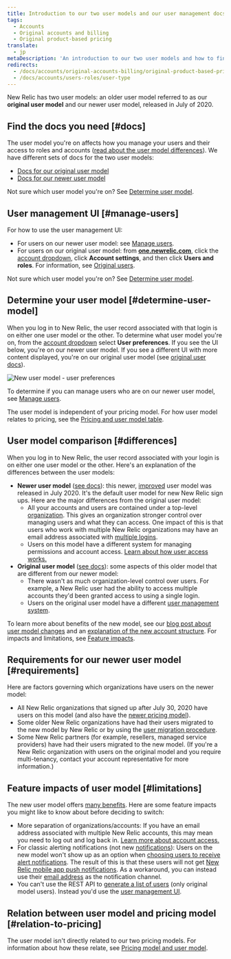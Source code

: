 ```yaml
---
title: Introduction to our two user models and our user management docs
tags:
  - Accounts
  - Original accounts and billing
  - Original product-based pricing
translate:
  - jp
metaDescription: 'An introduction to our two user models and how to find the user management docs you need.'
redirects:
  - /docs/accounts/original-accounts-billing/original-product-based-pricing/overview-user-models
  - /docs/accounts/users-roles/user-type
---
```



New Relic has two user models: an older user model referred to as our **original user model** and our newer user model, released in July of 2020.

## Find the docs you need [#docs]

The user model you're on affects how you manage your users and their access to roles and accounts ([read about the user model differences](#differences)). We have different sets of docs for the two user models:

* [Docs for our original user model](/docs/accounts/original-accounts-billing/original-users-roles/users-roles-original-user-model)
* [Docs for our newer user model](/docs/accounts/accounts-billing/new-relic-one-user-management/introduction-managing-users)

Not sure which user model you're on? See [Determine user model](#determine-user-model).

## User management UI [#manage-users]

For how to use the user management UI:

* For users on our newer user model: see [Manage users](/docs/accounts/accounts-billing/new-relic-one-user-management/user-management-ui-and-tasks#where).
* For users on our original user model: from **[one.newrelic.com](https://one.newrelic.com/all-capabilities)**, click the [account dropdown](/docs/using-new-relic/welcome-new-relic/get-started/glossary#account-dropdown), click **Account settings**, and then click **Users and roles**. For information, see [Original users](/docs/accounts/original-accounts-billing/original-users-roles/users-roles-original-user-model/).

Not sure which user model you're on? See [Determine user model](#determine-user-model).

## Determine your user model [#determine-user-model]

When you log in to New Relic, the user record associated with that login is on either one user model or the other. To determine what user model you're on, from the [account dropdown](/docs/using-new-relic/welcome-new-relic/get-started/glossary#account-dropdown) select **User preferences**. If you see the UI below, you're on our newer user model. If you see a different UI with more content displayed, you're on our original user model (see [original user docs](/docs/accounts/original-accounts-billing/original-users-roles)).

<img
  title="new-relic-user-preferences-new-user-model.png"
  alt="New user model - user preferences"
  src={newRelicOneUserModelUserPreferences}
/>

To determine if you can manage users who are on our newer user model, see [Manage users](/docs/accounts/accounts-billing/new-relic-one-pricing-users/add-manage-users-groups-roles#where).

The user model is independent of your pricing model. For how user model relates to pricing, see the [Pricing and user model table](/docs/accounts/original-accounts-billing/original-product-based-pricing/overview-pricing-models#pricing-user-table).

## User model comparison [#differences]

When you log in to New Relic, the user record associated with your login is on either one user model or the other. Here's an explanation of the differences between the user models:

* **Newer user model** ([see docs](/docs/accounts/accounts-billing/new-relic-one-user-management/introduction-managing-users)): this newer, [improved](https://www.newrelic.com/blog/how-to-relic/user-management-and-access-security) user model was released in July 2020. It's the default user model for new New Relic sign ups. Here are the major differences from the original user model:
  * All your accounts and users are contained under a top-level [organization](/docs/new-relic-account-structure). This gives an organization stronger control over managing users and what they can access. One impact of this is that users who work with multiple New Relic organizations may have an email address associated with [multiple logins](/docs/accounts/accounts-billing/general-account-settings/factors-affecting-access-features-data/#account-access).
  * Users on this model have a different system for managing permissions and account access. [Learn about how user access works.](/docs/accounts/accounts-billing/new-relic-one-user-management/user-management-concepts#understand-concepts)
* **Original user model** ([see docs](/docs/accounts/original-accounts-billing/original-users-roles/users-roles-original-user-model/)): some aspects of this older model that are different from our newer model:
  * There wasn't as much organization-level control over users. For example, a New Relic user had the ability to access multiple accounts they'd been granted access to using a single login.
  * Users on the original user model have a different [user management system](/docs/accounts/original-accounts-billing/original-users-roles/users-roles-original-user-model).

To learn more about benefits of the new model, see our [blog post about user model changes](https://www.newrelic.com/blog/how-to-relic/user-management-and-access-security) and an [explanation of the new account structure](/docs/accounts/accounts-billing/account-structure/new-relic-account-structure). For impacts and limitations, see [Feature impacts](#limitations).

## Requirements for our newer user model [#requirements]

Here are factors governing which organizations have users on the newer model:

* All New Relic organizations that signed up after July 30, 2020 have users on this model (and also have the [newer pricing model](#pricing-plans)).
* Some older New Relic organizations have had their users migrated to the new model by New Relic or by using the [user migration procedure](/docs/accounts/original-accounts-billing/original-users-roles/user-migration).
* Some New Relic partners (for example, resellers, managed service providers) have had their users migrated to the new model. (If you're a New Relic organization with users on the original model and you require multi-tenancy, contact your account representative for more information.)

## Feature impacts of user model [#limitations]

The new user model offers [many benefits](https://newrelic.com/blog/how-to-relic/user-management-and-access-security). Here are some feature impacts you might like to know about before deciding to switch:

* More separation of organizations/accounts: If you have an email address associated with multiple New Relic accounts, this may mean you need to log out and log back in. [Learn more about account access.](/docs/accounts/accounts-billing/general-account-settings/factors-affecting-access-features-data/#account-access)
* For classic alerting notifications (not new [notifications](/docs/alerts-applied-intelligence/notifications/intro-notifications)): Users on the new model won't show up as an option when [choosing users to receive alert notifications](/docs/alerts-applied-intelligence/new-relic-alerts/alert-notifications/notification-channels-control-where-send-alerts/#user). The result of this is that these users will not get [New Relic mobile app push notifications](/docs/mobile-apps/new-relic-mobile-apps/authentication-alerts/alerting-new-relic-mobile-apps). As a workaround, you can instead use their [email address](/docs/alerts-applied-intelligence/new-relic-alerts/alert-notifications/notification-channels-control-where-send-alerts/#email) as the notification channel.
* You can't use the REST API to [generate a list of users](/docs/apis/rest-api-v2/account-examples-v2/listing-users-your-account/) (only original model users). Instead you'd use the [user management UI](/docs/accounts/accounts-billing/new-relic-one-user-management/user-management-ui-and-tasks#where).

## Relation between user model and pricing model [#relation-to-pricing]

The user model isn't directly related to our two pricing models. For information about how these relate, see [Pricing model and user model](/docs/accounts/original-accounts-billing/original-product-based-pricing/overview-pricing-models#pricing-user-table).
